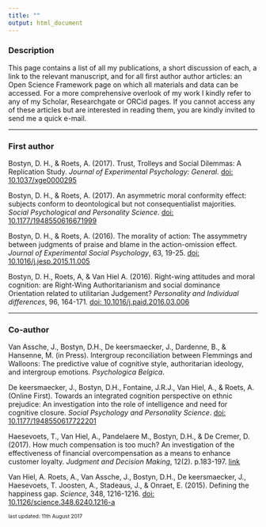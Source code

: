 ```yaml
---
title: ""
output: html_document
---
```

### Description
This page contains a list of all my publications, a short discussion of each, a link to the relevant manuscript, and for all first author author articles: an Open Science Framework page on which all materials and data can be accessed. For a more comprehensive overlook of my work I kindly refer to any of my Scholar, Researchgate or ORCid pages. If you cannot access any of these articles but are interested in reading them, you are kindly invited to send me a quick e-mail.  

***

### First author
Bostyn, D. H., & Roets, A. (2017). Trust, Trolleys and Social Dilemmas: A Replication Study. *Journal of Experimental Psychology: General*. <a href="https://doi.org/10.1037/xge0000295">doi: 10.1037/xge0000295</a>

Bostyn, D. H., & Roets, A. (2017). An asymmetric moral conformity effect: subjects conform to deontological but not consequentialist majorities. *Social Psychological and Personality Science*. <a href="https://doi.org/10.1177/1948550616671999">doi: 10.1177/1948550616671999</a>

Bostyn, D. H., & Roets, A. (2016). The morality of action: The assymmetry between judgments of praise and blame in the action-omission effect. *Journal of Experimental Social Psychology*, 63, 19-25. <a href="https://doi.org/10.1016/j.jesp.2015.11.005">doi: 10.1016/j.jesp.2015.11.005</a>

Bostyn, D. H., Roets, A, & Van Hiel A. (2016). Right-wing attitudes and moral cognition: are Right-Wing Authoritarianism and social dominance Orientation related to utilitarian Judgement? *Personality and Individual differences*, 96, 164-171. <a href="https://doi.org/10.1016/j.paid.2016.03.006">doi: 10.1016/j.paid.2016.03.006</a>

***

### Co-author
Van Assche, J., Bostyn, D.H., De keersmaecker, J., Dardenne, B., & Hansenne, M. (in Press). Intergroup reconciliation between Flemmings and Walloons: The predictive value of cognitive style, authoritarian ideology, and intergroup emotions. *Psychologica Belgica*. 

De keersmaecker, J., Bostyn, D.H., Fontaine, J.R.J., Van Hiel, A., & Roets, A. (Online First). Towards an integrated cognition perspective on ethnic prejudice: An investigation into the role of intelligence and need for cognitive closure. *Social Psychology and Personality Science*. <a href="https://doi.org/10.1177/1948550617722201">doi: 10.1177/1948550617722201</a>

Haesevoets, T.,  Van Hiel, A., Pandelaere M., Bostyn, D.H., & De Cremer, D. (2017). How much compensation is too much? An investigation of the effectiveness of financial overcompensation as a means to enhance customer loyalty. *Judgment and Decision Making*, 12(2). p.183-197. <a href="http://journal.sjdm.org/16/16929/jdm16929.html">link</a>

Van Hiel, A. Roets, A., Van Assche, J., Bostyn, D.H., De keersmaecker, J., Haesevoets, T. Joosten, A., Stadeaus, J., & Onraet, E. (2015). Defining the happiness gap. *Science*, 348, 1216-1216. <a href="https://doi.org/10.1126/science.348.6240.1216-a">doi: 10.1126/science.348.6240.1216-a</a>
 


<p style="font-size:75%;">last updated: 11th August 2017<p>
